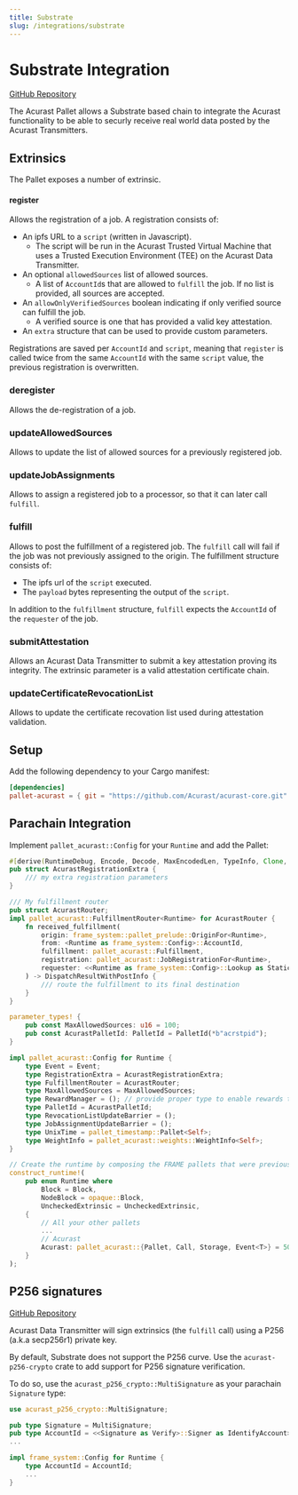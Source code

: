 ```yaml
---
title: Substrate
slug: /integrations/substrate
---
```


# Substrate Integration

[GitHub Repository](https://github.com/Acurast/acurast-core)

The Acurast Pallet allows a Substrate based chain to integrate the Acurast functionality to be able to securly receive real world data posted by the Acurast Transmitters.

## Extrinsics

The Pallet exposes a number of extrinsic.

#### register

Allows the registration of a job. A registration consists of:

- An ipfs URL to a `script` (written in Javascript).
  - The script will be run in the Acurast Trusted Virtual Machine that uses a Trusted Execution Environment (TEE) on the Acurast Data Transmitter.
- An optional `allowedSources` list of allowed sources.
  - A list of `AccountId`s that are allowed to `fulfill` the job. If no list is provided, all sources are accepted.
- An `allowOnlyVerifiedSources` boolean indicating if only verified source can fulfill the job.
  - A verified source is one that has provided a valid key attestation.
- An `extra` structure that can be used to provide custom parameters.

Registrations are saved per `AccountId` and `script`, meaning that `register` is called twice from the same `AccountId` with the same `script` value, the previous registration is overwritten.

### deregister

Allows the de-registration of a job.

### updateAllowedSources

Allows to update the list of allowed sources for a previously registered job.

### updateJobAssignments

Allows to assign a registered job to a processor, so that it can later call `fulfill`.

### fulfill

Allows to post the fulfillment of a registered job. The `fulfill` call will fail if the job was not previously assigned to the origin. The fulfillment structure consists of:

- The ipfs url of the `script` executed.
- The `payload` bytes representing the output of the `script`.

In addition to the `fulfillment` structure, `fulfill` expects the `AccountId` of the `requester` of the job.

### submitAttestation

Allows an Acurast Data Transmitter to submit a key attestation proving its integrity. The extrinsic parameter is a valid attestation certificate chain.

### updateCertificateRevocationList

Allows to update the certificate recovation list used during attestation validation.

## Setup

Add the following dependency to your Cargo manifest:

```toml
[dependencies]
pallet-acurast = { git = "https://github.com/Acurast/acurast-core.git" }
```

## Parachain Integration

Implement `pallet_acurast::Config` for your `Runtime` and add the Pallet:

```rust
#[derive(RuntimeDebug, Encode, Decode, MaxEncodedLen, TypeInfo, Clone, PartialEq)]
pub struct AcurastRegistrationExtra {
	/// my extra registration parameters
}

/// My fulfillment router
pub struct AcurastRouter;
impl pallet_acurast::FulfillmentRouter<Runtime> for AcurastRouter {
	fn received_fulfillment(
		origin: frame_system::pallet_prelude::OriginFor<Runtime>,
		from: <Runtime as frame_system::Config>::AccountId,
		fulfillment: pallet_acurast::Fulfillment,
		registration: pallet_acurast::JobRegistrationFor<Runtime>,
		requester: <<Runtime as frame_system::Config>::Lookup as StaticLookup>::Target,
	) -> DispatchResultWithPostInfo {
		/// route the fulfillment to its final destination
	}
}

parameter_types! {
    pub const MaxAllowedSources: u16 = 100;
	pub const AcurastPalletId: PalletId = PalletId(*b"acrstpid");
}

impl pallet_acurast::Config for Runtime {
	type Event = Event;
	type RegistrationExtra = AcurastRegistrationExtra;
	type FulfillmentRouter = AcurastRouter;
	type MaxAllowedSources = MaxAllowedSources;
	type RewardManager = (); // provide proper type to enable rewards to be payed on fulfillment
	type PalletId = AcurastPalletId;
	type RevocationListUpdateBarrier = ();
	type JobAssignmentUpdateBarrier = ();
	type UnixTime = pallet_timestamp::Pallet<Self>;
	type WeightInfo = pallet_acurast::weights::WeightInfo<Self>;
}

// Create the runtime by composing the FRAME pallets that were previously configured.
construct_runtime!(
	pub enum Runtime where
		Block = Block,
		NodeBlock = opaque::Block,
		UncheckedExtrinsic = UncheckedExtrinsic,
	{
		// All your other pallets
        ...
		// Acurast
		Acurast: pallet_acurast::{Pallet, Call, Storage, Event<T>} = 50,
	}
);
```

## P256 signatures

[GitHub Repository](https://github.com/Acurast/acurast-core/tree/main/p256-crypto)

Acurast Data Transmitter will sign extrinsics (the `fulfill` call) using a P256 (a.k.a secp256r1) private key.

By default, Substrate does not support the P256 curve. Use the `acurast-p256-crypto` crate to add support for P256 signature verification.

To do so, use the `acurast_p256_crypto::MultiSignature` as your parachain `Signature` type:

```rust
use acurast_p256_crypto::MultiSignature;

pub type Signature = MultiSignature;
pub type AccountId = <<Signature as Verify>::Signer as IdentifyAccount>::AccountId;
...

impl frame_system::Config for Runtime {
	type AccountId = AccountId;
    ...
}
```
